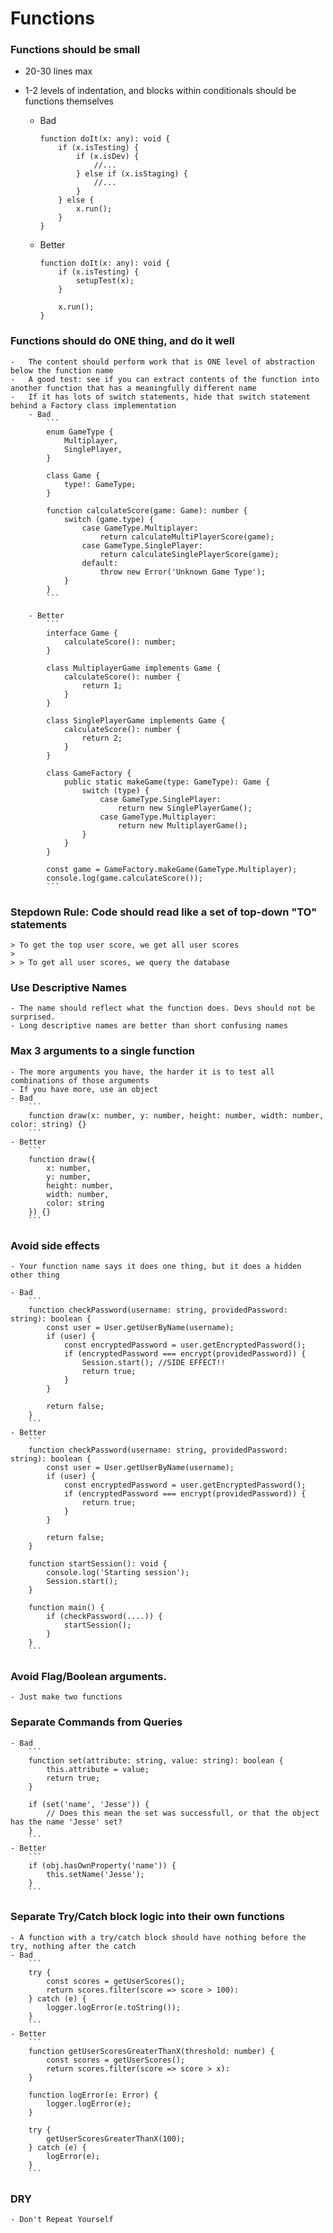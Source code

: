 # Functions

### Functions should be small

-   20-30 lines max
-   1-2 levels of indentation, and blocks within conditionals should be functions themselves

    -   Bad
        ```
        function doIt(x: any): void {
            if (x.isTesting) {
                if (x.isDev) {
                    //...
                } else if (x.isStaging) {
                    //...
                }
            } else {
                x.run();
            }
        }
        ```
    -   Better

        ```
        function doIt(x: any): void {
            if (x.isTesting) {
                setupTest(x);
            }

            x.run();
        }
        ```

### Functions should do ONE thing, and do it well

    -   The content should perform work that is ONE level of abstraction below the function name
    -   A good test: see if you can extract contents of the function into another function that has a meaningfully different name
    -   If it has lots of switch statements, hide that switch statement behind a Factory class implementation
        - Bad
            ```
            enum GameType {
                Multiplayer,
                SinglePlayer,
            }

            class Game {
                type!: GameType;
            }

            function calculateScore(game: Game): number {
                switch (game.type) {
                    case GameType.Multiplayer:
                        return calculateMultiPlayerScore(game);
                    case GameType.SinglePlayer:
                        return calculateSinglePlayerScore(game);
                    default:
                        throw new Error('Unknown Game Type');
                }
            }
            ```

        - Better
            ```
            interface Game {
                calculateScore(): number;
            }

            class MultiplayerGame implements Game {
                calculateScore(): number {
                    return 1;
                }
            }

            class SinglePlayerGame implements Game {
                calculateScore(): number {
                    return 2;
                }
            }

            class GameFactory {
                public static makeGame(type: GameType): Game {
                    switch (type) {
                        case GameType.SinglePlayer:
                            return new SinglePlayerGame();
                        case GameType.Multiplayer:
                            return new MultiplayerGame();
                    }
                }
            }

            const game = GameFactory.makeGame(GameType.Multiplayer);
            console.log(game.calculateScore());
            ```

### Stepdown Rule: Code should read like a set of top-down "TO" statements

    > To get the top user score, we get all user scores
    >
    > > To get all user scores, we query the database

### Use Descriptive Names

    - The name should reflect what the function does. Devs should not be surprised.
    - Long descriptive names are better than short confusing names

### Max 3 arguments to a single function

    - The more arguments you have, the harder it is to test all combinations of those arguments
    - If you have more, use an object
    - Bad
        ```
        function draw(x: number, y: number, height: number, width: number, color: string) {}
        ```
    - Better
        ```
        function draw({
            x: number,
            y: number,
            height: number,
            width: number,
            color: string
        }) {}
        ```

### Avoid side effects

    - Your function name says it does one thing, but it does a hidden other thing

    - Bad
        ```
        function checkPassword(username: string, providedPassword: string): boolean {
            const user = User.getUserByName(username);
            if (user) {
                const encryptedPassword = user.getEncryptedPassword();
                if (encryptedPassword === encrypt(providedPassword)) {
                    Session.start(); //SIDE EFFECT!!
                    return true;
                }
            }

            return false;
        }
        ```
    - Better
        ```
        function checkPassword(username: string, providedPassword: string): boolean {
            const user = User.getUserByName(username);
            if (user) {
                const encryptedPassword = user.getEncryptedPassword();
                if (encryptedPassword === encrypt(providedPassword)) {
                    return true;
                }
            }

            return false;
        }

        function startSession(): void {
            console.log('Starting session');
            Session.start();
        }

        function main() {
            if (checkPassword(....)) {
                startSession();
            }
        }
        ```

### Avoid Flag/Boolean arguments.

    - Just make two functions

### Separate Commands from Queries

    - Bad
        ```
        function set(attribute: string, value: string): boolean {
            this.attribute = value;
            return true;
        }

        if (set('name', 'Jesse')) {
            // Does this mean the set was successfull, or that the object has the name 'Jesse' set?
        }
        ```
    - Better
        ```
        if (obj.hasOwnProperty('name')) {
            this.setName('Jesse');
        }
        ```

### Separate Try/Catch block logic into their own functions

    - A function with a try/catch block should have nothing before the try, nothing after the catch
    - Bad
        ```
        try {
            const scores = getUserScores();
            return scores.filter(score => score > 100):
        } catch (e) {
            logger.logError(e.toString());
        }
        ```
    - Better
        ```
        function getUserScoresGreaterThanX(threshold: number) {
            const scores = getUserScores();
            return scores.filter(score => score > x):
        }

        function logError(e: Error) {
            logger.logError(e);
        }

        try {
            getUserScoresGreaterThanX(100);
        } catch (e) {
            logError(e);
        }
        ```

### DRY

    - Don't Repeat Yourself

